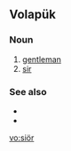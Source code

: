 ==Volapük==

===Noun===
{{infl|vo|noun}}

# [[gentleman]]
# [[sir]]

===See also===
* {{l|vo|soyl}}
* {{l|vo|söl}}

[[vo:siör]]